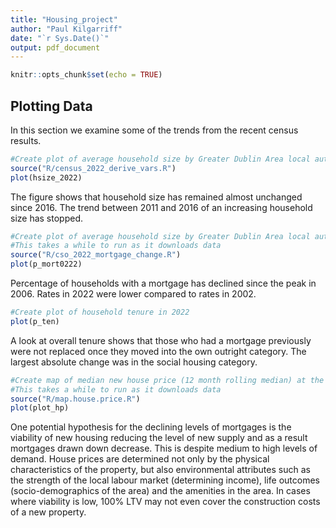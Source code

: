 ```yaml
---
title: "Housing_project"
author: "Paul Kilgarriff"
date: "`r Sys.Date()`"
output: pdf_document
---
```


```r
knitr::opts_chunk$set(echo = TRUE)
```

## Plotting Data

In this section we examine some of the trends from the recent census results.

```r
#Create plot of average household size by Greater Dublin Area local authority
source("R/census_2022_derive_vars.R")
plot(hsize_2022)
```

The figure shows that household size has remained almost unchanged since 2016. The trend between 2011 and 2016 of an increasing household size has stopped.

```r
#Create plot of average household size by Greater Dublin Area local authority
#This takes a while to run as it downloads data
source("R/cso_2022_mortgage_change.R")
plot(p_mort0222)
```
Percentage of households with a mortgage has declined since the peak in 2006. Rates in 2022 were lower compared to rates in 2002. 

```r
#Create plot of household tenure in 2022
plot(p_ten)
```
A look at overall tenure shows that those who had a mortgage previously were not replaced once they moved into the own outright category. The largest absolute change was in the social housing category.

```r
#Create map of median new house price (12 month rolling median) at the Eircode Routing Key level and show as a ratio to national median.
#This takes a while to run as it downloads data
source("R/map.house.price.R")
plot(plot_hp)
```

One potential hypothesis for the declining levels of mortgages is the viability of new housing reducing the level of new supply and as a result mortgages drawn down decrease. This is despite medium to high levels of demand. House prices are determined not only by the physical characteristics of the property, but also environmental attributes such as the strength of the local labour market (determining income), life outcomes (socio-demographics of the area) and the amenities in the area. In cases where viability is low, 100% LTV may not even cover the construction costs of a new property.